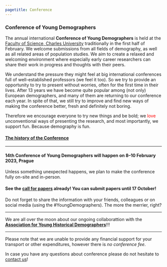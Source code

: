 ---
pagetitle: Conference
---

<link rel="stylesheet" href="styles.css" type="text/css">

### Conference of Young Demographers
The annual international **Conference of Young Demographers** is held at the [Faculty of Science, Charles University](https://www.natur.cuni.cz/eng) traditionally in the first half of February. We welcome submissions from all fields of demography, as well as all related areas of population studies. We aim to create a relaxed and welcoming environment where especially early career researchers can share their work in progress and thoughts with their peers.

We understand the pressure they might feel at big international conferences full of well-established professors (we feel it too). So we try to provide an opportunity to try to present without worries, often for the first time in their lives. After 13 years we have become quite popular among (not only) European demographers, and many of them are returning to our conference each year. In spite of that, we still try to improve and find new ways of making the conference better, fresh and definitely not boring. 

Therefore we encourage everyone to try new things and be bold; we  <span style="color:red">love</span> unconventional ways of presenting the research, and most importantly, we support fun. Because demography is fun. 

#### [The history of the Conference](https://youngdemographers.github.io/history.html)

***
#### **14th Conference of Young Demographers** will happen on **8–10 February 2023, Prague** ####

Unless something unexpected happens, we plan to make the conference fully on-site and in-person. 

#### See the [**call for papers**](https://docs.google.com/document/d/e/2PACX-1vSTHAFggEb84h70ZQNdH2iBP_WTAN0xWrnKoJWp_xTyv2SuybvlWefPgLX2jQeax2l6iFElfbnC_OLI/pub) already! You can submit papers until 17 October!

Do not forget to share the information with your friends, colleagues or on social media (using the #YoungDemographers). The more the merrier, right?

***

We are all over the moon about our ongoing collaborattion with the [**Association for Young Historical Demographers**](https://www.younghistoricaldemographers.com/)!!!  

***

Please note that we are unable to provide any financial support for your transport or other expenditures, however there is *no conference fee*.

In case you have any questions about conference please do not hesitate to [contact us](https://youngdemographers.github.io/contact.html)!